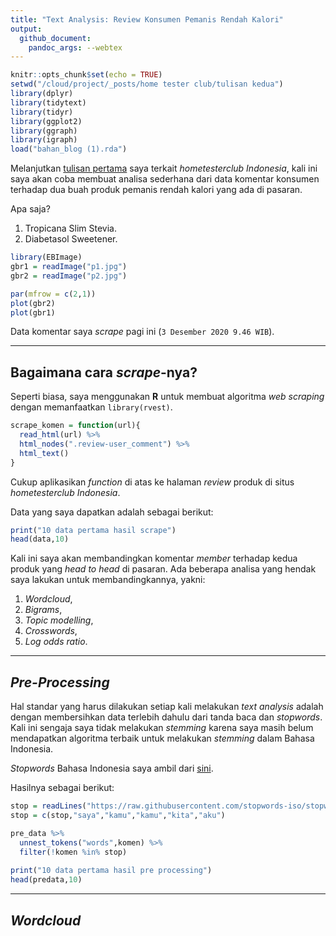 ```yaml
---
title: "Text Analysis: Review Konsumen Pemanis Rendah Kalori"
output: 
  github_document:
    pandoc_args: --webtex
---
```


```r
knitr::opts_chunk$set(echo = TRUE)
setwd("/cloud/project/_posts/home tester club/tulisan kedua")
library(dplyr)
library(tidytext)
library(tidyr)
library(ggplot2)
library(ggraph)
library(igraph)
load("bahan_blog (1).rda")
```

Melanjutkan [tulisan pertama](https://ikanx101.com/blog/review-htci/) saya terkait _hometesterclub Indonesia_, kali ini saya akan coba membuat analisa sederhana dari data komentar konsumen terhadap dua buah produk pemanis rendah kalori yang ada di pasaran.

Apa saja?

1. Tropicana Slim Stevia.
1. Diabetasol Sweetener.

```r
library(EBImage)
gbr1 = readImage("p1.jpg")
gbr2 = readImage("p2.jpg")

par(mfrow = c(2,1))
plot(gbr2)
plot(gbr1)
```

Data komentar saya _scrape_ pagi ini (`3 Desember 2020 9.46 WIB`).

---

## Bagaimana cara _scrape_-nya?

Seperti biasa, saya menggunakan __R__ untuk membuat algoritma _web scraping_ dengan memanfaatkan `library(rvest)`.

```r
scrape_komen = function(url){
  read_html(url) %>% 
  html_nodes(".review-user_comment") %>% 
  html_text()
}
```

Cukup aplikasikan _function_ di atas ke halaman _review_ produk di situs _hometesterclub Indonesia_.

Data yang saya dapatkan adalah sebagai berikut:

```r
print("10 data pertama hasil scrape")
head(data,10)
```

Kali ini saya akan membandingkan komentar _member_ terhadap kedua produk yang _head to head_ di pasaran. Ada beberapa analisa yang hendak saya lakukan untuk membandingkannya, yakni:

1. _Wordcloud_,
1. _Bigrams_,
1. _Topic modelling_,
1. _Crosswords_,
1. _Log odds ratio_.

---

## _Pre-Processing_

Hal standar yang harus dilakukan setiap kali melakukan _text analysis_ adalah dengan membersihkan data terlebih dahulu dari tanda baca dan _stopwords_. Kali ini sengaja saya tidak melakukan _stemming_ karena saya masih belum mendapatkan algoritma terbaik untuk melakukan _stemming_ dalam Bahasa Indonesia. 

_Stopwords_ Bahasa Indonesia saya ambil dari [sini](https://raw.githubusercontent.com/stopwords-iso/stopwords-id/master/stopwords-id.txt).

Hasilnya sebagai berikut:

```r
stop = readLines("https://raw.githubusercontent.com/stopwords-iso/stopwords-id/master/stopwords-id.txt")
stop = c(stop,"saya","kamu","kamu","kita","aku")

pre_data %>%
  unnest_tokens("words",komen) %>%
  filter(!komen %in% stop)
  
print("10 data pertama hasil pre processing")
head(predata,10)
```

---

## _Wordcloud_
